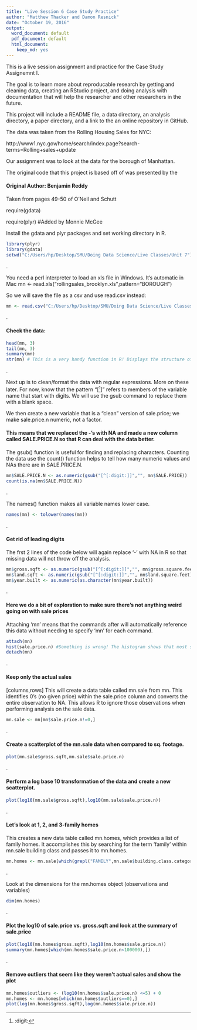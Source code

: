 ---
title: "Live Session 6 Case Study Practice"
author: "Matthew Thacker and Damon Resnick"
date: "October 19, 2016"
output:
  word_document: default
  pdf_document: default
  html_document:
    keep_md: yes
---

This is a live session assignment and practice for the Case Study Assignemnt I.

The goal is to learn more about reproducable research by getting and cleaning data, creating an RStudio project,
and doing analysis with documentation that will help the researcher and other researchers in the future.

This project will include a README file, a data directory, an analysis directory, a paper directory, and a link to the an online repository in GitHub.

The data was taken from the Rolling Housing Sales for NYC:

http://www1.nyc.gov/home/search/index.page?search-terms=Rolling+sales+update

Our assignment was to look at the data for the borough of Manhattan.

The original code that this project is based off of was presented by the

#### Original Author: Benjamin Reddy

Taken from pages 49-50 of O'Neil and Schutt

require(gdata)

require(plyr) #Added by Monnie McGee

Install the gdata and plyr packages and set working directory in R.

```{r, message=FALSE}
library(plyr)
library(gdata)
setwd("C:/Users/hp/Desktop/SMU/Doing Data Science/Live Classes/Unit 7")
```
.

You need a perl interpreter to load an xls file in Windows.
It's automatic in Mac
mn <- read.xls("rollingsales_brooklyn.xls",pattern="BOROUGH")


So we will save the file as a csv and use read.csv instead:

```{r}
mn <- read.csv("C:/Users/hp/Desktop/SMU/Doing Data Science/Live Classes/Unit 7/rollingsales_manhattan.csv",skip=4,header=TRUE)
```
.


#### Check the data:

```{r}
head(mn, 3)
tail(mn, 3)
summary(mn)
str(mn) # This is a very handy function in R! Displays the structure of an object.
```
.


Next up is to clean/format the data with regular expressions.  More on these later.
For now, know that the pattern "[^[:digit:]]" refers to members of the variable name that start with digits.
We will use the gsub command to replace them with a blank space.

We then create a new variable that is a "clean" version of sale.price; we make sale.price.n numeric, not a factor.

#### This means that we replaced the -'s with NA and made a new column called SALE.PRICE.N so that R can deal with the data better.
The gsub() function is useful for finding and replacing characters.
Counting the data use the count() function helps to tell how many numeric values and NAs there are in SALE.PRICE.N.

```{r}
mn$SALE.PRICE.N <- as.numeric(gsub("[^[:digit:]]","", mn$SALE.PRICE))
count(is.na(mn$SALE.PRICE.N))
```
.


The names() function makes all variable names lower case.

```{r}
names(mn) <- tolower(names(mn))
```
.


#### Get rid of leading digits
The frst 2 lines of the code below will again replace '-' with NA in R so that missing data will not throw off the analysis.

```{r}
mn$gross.sqft <- as.numeric(gsub("[^[:digit:]]","", mn$gross.square.feet))
mn$land.sqft <- as.numeric(gsub("[^[:digit:]]","", mn$land.square.feet))
mn$year.built <- as.numeric(as.character(mn$year.built))
```
.


#### Here we do a bit of exploration to make sure there's not anything weird going on with sale prices
Attaching 'mn' means that the commands after will automatically reference this data without needing to specify 'mn' for each command.

```{r}
attach(mn)
hist(sale.price.n) #Something is wrong! The histogram shows that most sales seem to be close to $0.
detach(mn)
```
.


#### Keep only the actual sales
[columns,rows]
This will create a data table called mn.sale from mn.  This identifies 0's (no given price) within the sale.price column and converts the entire observation to NA. This allows R to ignore those observations when performing analysis on the sale data.

```{r}
mn.sale <- mn[mn$sale.price.n!=0,]
```
.


#### Create a scatterplot of the mn.sale data when compared to sq. footage.

```{r}
plot(mn.sale$gross.sqft,mn.sale$sale.price.n)
```
.


#### Perform a log base 10 transformation of the data and create a new scatterplot.

```{r}
plot(log10(mn.sale$gross.sqft),log10(mn.sale$sale.price.n))
```
.


#### Let's look at 1, 2, and 3-family homes
This creates a new data table called mn.homes, which provides a list of family homes.
It accomplishes this by searching for the term 'family' within mn.sale building class and passes it to mn.homes.

```{r}
mn.homes <- mn.sale[which(grepl("FAMILY",mn.sale$building.class.category)),]
```
.


Look at the dimensions for the mn.homes object (observations and variables)

```{r}
dim(mn.homes)
```
.


#### Plot the log10 of sale.price vs. gross.sqft and look at the summary of sale.price

```{r}
plot(log10(mn.homes$gross.sqft),log10(mn.homes$sale.price.n))
summary(mn.homes[which(mn.homes$sale.price.n<100000),])
```
.


#### Remove outliers that seem like they weren't actual sales and show the plot

```{r}
mn.homes$outliers <- (log10(mn.homes$sale.price.n) <=5) + 0
mn.homes <- mn.homes[which(mn.homes$outliers==0),]
plot(log(mn.homes$gross.sqft),log(mn.homes$sale.price.n))
```






